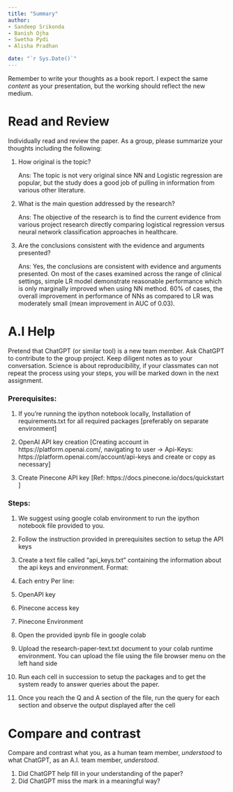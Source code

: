---
title: "Summary"
author:
- Sandeep Srikonda
- Banish Ojha
- Swetha Pydi
- Alisha Pradhan

date: "`r Sys.Date()`"
---

Remember to write your thoughts as a book report.
I expect the same _content_ as your presentation, but the working should reflect the new medium.

# Read and Review

Individually read and review the paper.
As a group, please summarize your thoughts including the following:

1. How original is the topic?

    Ans: The topic is not very original since NN and Logistic regression are popular, but the study does a good job of pulling in information from various other literature.

2. What is the main question addressed by the research?

    Ans: The objective of the research is to find the current evidence from various project research directly comparing logistical regression versus neural network classification approaches in healthcare.

3. Are the conclusions consistent with the evidence and arguments presented?

    Ans: Yes, the conclusions are consistent with evidence and arguments presented. On most of the cases examined across the range of clinical settings, simple LR model demonstrate reasonable performance which is only marginally improved when using NN method. 60% of cases, the overall improvement in performance of NNs as compared to LR was moderately small (mean improvement in AUC of 0.03).

# A.I Help

Pretend that ChatGPT (or similar tool) is a new team member.
Ask ChatGPT to contribute to the group project.
Keep diligent notes as to your conversation.
Science is about reproducibility, if your classmates can not repeat the process using your steps, you will be marked down in the next assignment.

### Prerequisites:

1. If you’re running the ipython notebook locally, Installation of requirements.txt for all required packages [preferably on separate environment] 

2. OpenAI API key creation [Creating account in https://platform.openai.com/, navigating to user -> Api-Keys: https://platform.openai.com/account/api-keys and create or copy as necessary] 

3. Create Pinecone API key [Ref: https://docs.pinecone.io/docs/quickstart ]

### Steps:

1. We suggest using google colab environment to run the ipython notebook file provided to you. 

2. Follow the instruction provided in prerequisites section to setup the API keys 

3. Create a text file called “api_keys.txt” containing the information about the api keys and environment. Format:  

4. Each entry Per line: 

  1. OpenAPI key 

  2. Pinecone access key 

  3. Pinecone Environment 

5. Open the provided ipynb file in google colab 

6. Upload the research-paper-text.txt document to your colab runtime environment. You can upload the file using the file browser menu on the left hand side 

7. Run each cell in succession to setup the packages and to get the system ready to answer queries about the paper. 

8. Once you reach the Q and A section of the file, run the query for each section and observe the output displayed after the cell

# Compare and contrast

Compare and contrast what you, as a human team member, _understood_ to what ChatGPT, as an A.I. team member, _understood_.

1. Did ChatGPT help fill in your understanding of the paper?
2. Did ChatGPT miss the mark in a meaningful way?